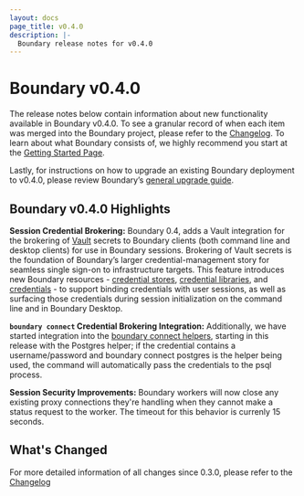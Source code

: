 ```yaml
---
layout: docs
page_title: v0.4.0
description: |-
  Boundary release notes for v0.4.0
---
```


# Boundary v0.4.0

The release notes below contain information about new functionality available in Boundary v0.4.0. To see a granular record of when each item was merged into the Boundary project, please refer to the [Changelog](https://github.com/hashicorp/boundary/blob/main/CHANGELOG.md). To learn about what Boundary consists of, we highly recommend you start at the [Getting Started Page](/docs/getting-started).

Lastly, for instructions on how to upgrade an existing Boundary deployment to v0.4.0, please review Boundary’s [general upgrade guide](https://learn.hashicorp.com/tutorials/boundary/upgrade-version).

## Boundary v0.4.0 Highlights

**Session Credential Brokering:** Boundary 0.4, adds a Vault integration for the brokering of [Vault](https://www.vaultproject.io/) secrets to Boundary clients (both command line and desktop clients) for use
in Boundary sessions. Brokering of Vault secrets is the foundation of Boundary’s larger credential-management story for seamless single sign-on to infrastructure targets. This feature introduces new Boundary resources - [credential stores](https://www.boundaryproject.io/docs/concepts/domain-model/credential-stores), [credential libraries](https://www.boundaryproject.io/docs/concepts/domain-model/credential-libraries), and [credentials](https://www.boundaryproject.io/docs/concepts/domain-model/credentials) -
to support binding credentials with user sessions, as well as surfacing those credentials during session initialization on the command line and in Boundary Desktop.

**`boundary connect` Credential Brokering Integration:** Additionally, we have started integration into the [boundary connect helpers](https://www.boundaryproject.io/docs/getting-started/connect-to-target), starting in this release with the Postgres helper; if the credential contains a username/password and boundary connect postgres is the helper being used, the command will automatically pass the credentials to the psql process.

**Session Security Improvements:** Boundary workers will now close any existing proxy connections they're handling when they cannot make a status request to the worker. The timeout for this behavior is currenly 15 seconds.

## What's Changed

For more detailed information of all changes since 0.3.0, please refer to the [Changelog](https://github.com/hashicorp/boundary/blob/main/CHANGELOG.md)
